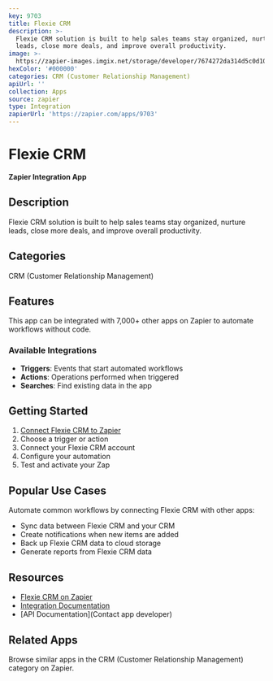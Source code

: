 ```yaml
---
key: 9703
title: Flexie CRM
description: >-
  Flexie CRM solution is built to help sales teams stay organized, nurture
  leads, close more deals, and improve overall productivity.
image: >-
  https://zapier-images.imgix.net/storage/developer/7674272da314d5c0d10cce68ce1593ad_2.png?auto=format%2Ccompress&ixlib=python-3.0.0&q=50
hexColor: '#000000'
categories: CRM (Customer Relationship Management)
apiUrl: ''
collection: Apps
source: zapier
type: Integration
zapierUrl: 'https://zapier.com/apps/9703'
---
```

# Flexie CRM

**Zapier Integration App**

## Description

Flexie CRM solution is built to help sales teams stay organized, nurture leads, close more deals, and improve overall productivity.

## Categories

CRM (Customer Relationship Management)

## Features

This app can be integrated with 7,000+ other apps on Zapier to automate workflows without code.

### Available Integrations

- **Triggers**: Events that start automated workflows
- **Actions**: Operations performed when triggered
- **Searches**: Find existing data in the app

## Getting Started

1. [Connect Flexie CRM to Zapier](https://zapier.com/apps/9703)
2. Choose a trigger or action
3. Connect your Flexie CRM account
4. Configure your automation
5. Test and activate your Zap

## Popular Use Cases

Automate common workflows by connecting Flexie CRM with other apps:

- Sync data between Flexie CRM and your CRM
- Create notifications when new items are added
- Back up Flexie CRM data to cloud storage
- Generate reports from Flexie CRM data

## Resources

- [Flexie CRM on Zapier](https://zapier.com/apps/9703)
- [Integration Documentation](https://zapier.com/apps/9703/integrations)
- [API Documentation](Contact app developer)

## Related Apps

Browse similar apps in the CRM (Customer Relationship Management) category on Zapier.
